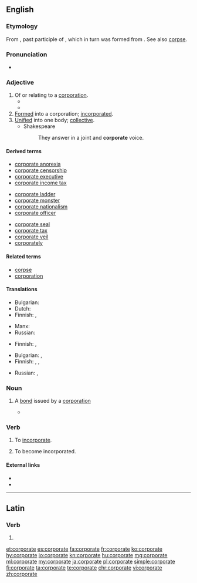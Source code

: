 ==English==

===Etymology===
From {{etyl|la|en}} {{term|corporatus|lang=la}}, past participle of {{term|corporare||to make into a body}}, which in turn was formed from {{term|corpus||body}}. See also [[corpse]].

===Pronunciation===
* {{audio|en-uk-corporate.ogg|Audio (UK)|lang=en}}

===Adjective===
{{en-adj}}

# Of or relating to a [[corporation]].
#* {{quote-book|year=2006|author=[[w:Edwin Black|Edwin Black]]
|title=Internal Combustion
|chapter=1|url=http://openlibrary.org/works/OL4103950W
|passage=But electric vehicles and the batteries that made them run became ensnared in '''corporate''' scandals, fraud, and monopolistic corruption that shook the confidence of the nation and inspired automotive upstarts.}}
#* {{quote-magazine|date=2013-06-14|author={{w|Jonathan Freedland}}
|volume=189|issue=1|page=18|magazine={{w|The Guardian Weekly}}
|title=[http://www.guardian.co.uk/commentisfree/2013/jun/07/obama-apple-google-facebook-tainted-prism Obama's once hip brand is now tainted]
|passage=Where we once sent love letters in a sealed envelope, or stuck photographs of our children in a family album, now such private material is despatched to servers and clouds operated by people we don't know and will never meet. Perhaps we assume that our name, address and search preferences will be viewed by some unseen pair of '''corporate''' eyes, probably not human, and don't mind that much.}}
# [[formed|Formed]] into a corporation; [[incorporated]].
# [[unified|Unified]] into one body; [[collective]].
#* Shakespeare
#*: They answer in a joint and '''corporate''' voice.

====Derived terms====
{{rel-top3|Terms derived from ''corporate''}}
* [[corporate anorexia]]
* [[corporate censorship]]
* [[corporate executive]]
* [[corporate income tax]]
{{rel-mid3}}
* [[corporate ladder]]
* [[corporate monster]]
* [[corporate nationalism]]
* [[corporate officer]]
{{rel-mid3}}
* [[corporate seal]]
* [[corporate tax]]
* [[corporate veil]]
* [[corporately]]
{{rel-bottom}}

====Related terms====
* [[corpse]]
* [[corporation]]

====Translations====
{{trans-top|of, or relating to a corporation}}
* Bulgarian: {{t|bg|корпоративен|sc=Cyrl}}
* Dutch: {{t|nl|bedrijfs-}}
* Finnish: {{t+|fi|yhtiö|alt=yhtiö-}}, {{t+|fi|yritys|alt=yritys-}}
{{trans-mid}}
* Manx: {{t|gv|cochorpagh}}
* Russian: {{t+|ru|корпоративный|tr=korporatívnyj|sc=Cyrl}}
{{trans-bottom}}

{{trans-top|formed into a corporation; incorporated}}
* Finnish: {{t|fi|yhtiömuotoinen}}, {{t|fi|yhtiöitetty}}
{{trans-mid}}
{{trans-bottom}}

{{trans-top|unified into one body; collective}}
* Bulgarian: {{t+|bg|общ|sc=Cyrl}}, {{t+|bg|колективен|sc=Cyrl}}
* Finnish: {{t+|fi|yhdistetty}}, {{t+|fi|yhteinen}}, {{t|fi|yhteis-}}
{{trans-mid}}
* Russian: {{t+|ru|общий|tr=óbščij|sc=Cyrl}}, {{t+|ru|коллективный|tr=kollektívnyj|sc=Cyrl}}
{{trans-bottom}}

===Noun===
{{en-noun}}

# {{context|finance|lang=en}} A [[bond]] issued by a [[corporation]]
#* {{quote-news|2009|January 11|Robert D. Hershey Jr.|Look Past 2008 Stars for Gains in Bonds|New York Times|url=
|passage=So-called junk '''corporates''' and emerging-market debt remain generally out of favor. }}

===Verb===
{{en-verb|corporat|es}}

# {{context|obsolete|transitive|lang=en}} To [[incorporate]].
#: {{rfquotek|Stow}}
# {{context|obsolete|intransitive|lang=en}} To become incorporated.

====External links====
* {{R:Webster 1913}}
* {{R:Century 1911}}

----

==Latin==

===Verb===
{{la-verb-form|corporāte}}

# {{conjugation of|corporō||2|p|pres|act|imp|lang=la}}

[[et:corporate]]
[[es:corporate]]
[[fa:corporate]]
[[fr:corporate]]
[[ko:corporate]]
[[hy:corporate]]
[[io:corporate]]
[[kn:corporate]]
[[hu:corporate]]
[[mg:corporate]]
[[ml:corporate]]
[[my:corporate]]
[[ja:corporate]]
[[pl:corporate]]
[[simple:corporate]]
[[fi:corporate]]
[[ta:corporate]]
[[te:corporate]]
[[chr:corporate]]
[[vi:corporate]]
[[zh:corporate]]
